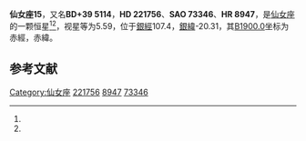 {{Starbox begin
| name = 仙女座15
}}
{{Starbox observe
| epoch = [[J2000.0|J2000.0]]
| constell = [[仙女座|仙女座]]<ref name=SIMBAD>{{cite web
 | url=http://simbad.u-strasbg.fr/simbad/sim-id?Ident=HR+8947
 | title=Pulsating variable Star
 | publisher=Centre de Données astronomiques de Strasbourg
 | work=SIMBAD
 | accessdate=2012-07-13
 | archive-date=2019-10-30
 | archive-url=https://web.archive.org/web/20191030053421/http://simbad.u-strasbg.fr/simbad/sim-id?Ident=HR+8947
 | dead-url=no
 }}</ref><ref name=DATA>{{cite web
 | url=http://vizier.u-strasbg.fr/viz-bin/VizieR-5?-out.add=.&-source=5050&-corr=PK=HR&-out.max=9999&HR=8947
 | title=VizieR Detailed Page
 | accessdate=2012-07-13
 | archive-date=2016-03-04
 | archive-url=https://web.archive.org/web/20160304213243/http://vizier.u-strasbg.fr/viz-bin/VizieR-5?-out.add=.&-source=5050&-corr=PK=HR&-out.max=9999&HR=8947
 | dead-url=no
 }}</ref>
| 星官 = 
| ra = {{RA|23|34|37.5}}<ref name=SIMBAD /><ref name=DATA />
| dec = {{DEC|+40|14|11}}<ref name=SIMBAD /><ref name=DATA />
| appmag_v = 5.59<ref name=SIMBAD /><ref name=DATA />
}}
{{Starbox character
| class = A1Vp<ref name=SIMBAD /><ref name=DATA />
| b-v = 0.1<ref name=SIMBAD /><ref name=DATA />
| u-b = 0.08<ref name=SIMBAD /><ref name=DATA />
| r-i = 0.06<ref name=SIMBAD /><ref name=DATA />
| variable = 
}}
{{Starbox astrometry
| radial_v = 0.08
| prop_mo_ra = 13
| parallax = 0.014
| p_error = 
}}
{{Starbox catalog
| names =BD+39 5114，[[SAO星表|SAO]] 73346，[[HD星表|HD]] 221756，[[HR星表|HR]] 8947}}
{{Starbox reference |Simbad=HR+8947}}
{{Starbox end}}

'''仙女座15'''，又名'''BD+39 5114'''，'''HD 221756'''、'''SAO 73346'''、'''HR 8947'''，是[[仙女座|仙女座]]的一颗恒星<ref name=SIMBAD /><ref name=DATA />，视星等为5.59，位于[[銀道座標系|銀經]]107.4，[[銀道座標系|銀緯]]-20.31，其[[B1900.0|B1900.0]]坐标为赤經{{RA|23|29|43.8}}，赤緯{{DEC|+39|-20.31|6}}。

== 参考文献 ==
{{reflist}}

{{star-stub}}

{{仙女座恒星}}
[[Category:仙女座|Category:仙女座]]
[[Category:HD和HDE天體|221756]]
[[Category:HR天體|8947]]
[[Category:SAO天體|73346]]